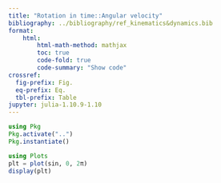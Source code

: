 ```yaml
---
title: "Rotation in time::Angular velocity"
bibliography: ../bibliography/ref_kinematics&dynamics.bib
format:
    html:
        html-math-method: mathjax
        toc: true
        code-fold: true
        code-summary: "Show code"
crossref:
  fig-prefix: Fig.
  eq-prefix: Eq.
  tbl-prefix: Table
jupyter: julia-1.10.9-1.10
---
```


```julia
using Pkg
Pkg.activate("..")
Pkg.instantiate()
```

```julia
using Plots
plt = plot(sin, 0, 2π)
display(plt)

```
